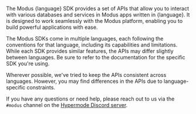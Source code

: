 The Modus {language} SDK provides a set of APIs that allow you to interact with
various databases and services in Modus apps written in {language}. It is
designed to work seamlessly with the Modus platform, enabling you to build
powerful applications with ease.

<Info>

The Modus SDKs come in multiple languages, each following the conventions for
that language, including its capabilities and limitations. While each SDK
provides similar features, the APIs may differ slightly between languages. Be
sure to refer to the documentation for the specific SDK you're using.

Wherever possible, we've tried to keep the APIs consistent across languages.
However, you may find differences in the APIs due to language-specific
constraints.

If you have any questions or need help, please reach out to us via the `#modus`
channel on the [Hypermode Discord server](https://discord.hypermode.com/).

</Info>
